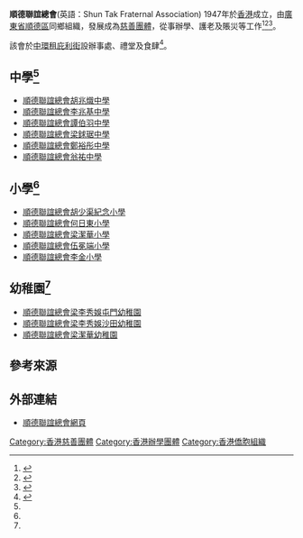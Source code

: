 '''順德聯誼總會'''(英語：Shun Tak Fraternal Association) 1947年於[[香港|香港]]成立，由[[廣東省|廣東省]][[順德區|順德區]]同鄉組織，發展成為[[慈善團體|慈善團體]]，從事辦學、護老及賬災等工作<ref name=cytss.edu.hk>{{cite web|url=http://home.school.hk/system/tool/webpage/index.php?charset=big5&netroom_id=1595&tool_id=11985&channel=&tool_admin=0|title=順德聯誼總會鄭裕彤中學 - 學校簡介 - 辦學團體|accessdate=2011-07-18|archive-date=2020-11-30|archive-url=https://web.archive.org/web/20201130202221/http://home.school.hk/system/tool/webpage/index.php?charset=big5&netroom_id=1595&tool_id=11985&channel=&tool_admin=0|dead-url=no}}</ref><ref>{{Cite web |url=http://news.ifeng.com/gundong/detail_2013_04/17/24326784_0.shtml |title=香港顺德联谊总会在港举办成立66周年庆典 |access-date=2014-06-09 |archive-date=2014-07-14 |archive-url=https://web.archive.org/web/20140714192045/http://news.ifeng.com/gundong/detail_2013_04/17/24326784_0.shtml |dead-url=no }}</ref><ref>{{Cite web |url=http://news.takungpao.com/paper/q/2014/0207/2259316.html |title=顺德总会青年部宴贺20周年 |access-date=2014-06-09 |archive-date=2016-09-21 |archive-url=https://web.archive.org/web/20160921141724/http://news.takungpao.com/paper/q/2014/0207/2259316.html |dead-url=no }}</ref>。

該會於[[中環|中環]][[租庇利街|租庇利街]]設辦事處、禮堂及食肆<ref name=openrice>{{cite web|url=http://static1.openrice.com.hk/UserPhoto/photo/0/H0/003D08BBB1DD2BCF15EE6Fl.jpg|title=順德聯誼總會 Shun Tak Fraternal Association|author=Gourmet KC|publisher=Openrice Group Inc|date=2008-12-25|accessdate=2011-07-18}}{{dead link|date=2018年5月 |bot=InternetArchiveBot |fix-attempted=yes }}</ref>。

==中學<ref name=cytss.edu.hk />==
* [[順德聯誼總會胡兆熾中學|順德聯誼總會胡兆熾中學]]
* [[順德聯誼總會李兆基中學|順德聯誼總會李兆基中學]]
* [[順德聯誼總會譚伯羽中學|順德聯誼總會譚伯羽中學]]
* [[順德聯誼總會梁銶琚中學|順德聯誼總會梁銶琚中學]]
* [[順德聯誼總會鄭裕彤中學|順德聯誼總會鄭裕彤中學]]
* [[順德聯誼總會翁祐中學|順德聯誼總會翁祐中學]]

==小學<ref name=cytss.edu.hk />==
* [[順德聯誼總會胡少渠紀念小學|順德聯誼總會胡少渠紀念小學]]
* [[順德聯誼總會何日東小學|順德聯誼總會何日東小學]]
* [[順德聯誼總會梁潔華小學|順德聯誼總會梁潔華小學]]
* [[順德聯誼總會伍冕端小學|順德聯誼總會伍冕端小學]]
* [[順德聯誼總會李金小學|順德聯誼總會李金小學]]

==幼稚園<ref name=cytss.edu.hk />==
* [[順德聯誼總會梁李秀娛屯門幼稚園|順德聯誼總會梁李秀娛屯門幼稚園]]
* [[順德聯誼總會梁李秀娛沙田幼稚園|順德聯誼總會梁李秀娛沙田幼稚園]]
* [[順德聯誼總會梁潔華幼稚園|順德聯誼總會梁潔華幼稚園]]

==參考來源==
{{聽
|filename=STFA School Song.ogg
|title=順德聯誼總會屬校校歌
|description=順德聯誼總會屬校校歌
|pos=right
}}

{{reflist}}

==外部連結==
*[http://stfa.hk 順德聯誼總會網頁] {{Wayback|url=http://stfa.hk/ |date=20210414141245 }}

[[Category:香港慈善團體|Category:香港慈善團體]]
[[Category:香港辦學團體|Category:香港辦學團體]]
[[Category:香港僑胞組織|Category:香港僑胞組織]]